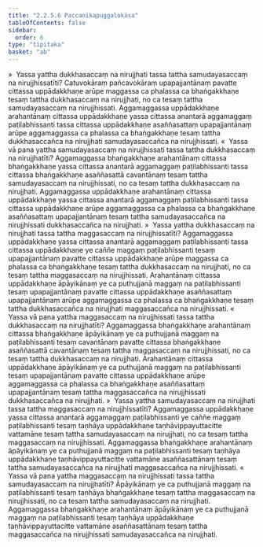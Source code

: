 ```yaml
---
title: "2.2.5.6 Paccanīkapuggalokāsa"
tableOfContents: false
sidebar:
  order: 6
type: "tipitaka"
basket: "ab"
---
```



<DynamicBreadcrumb />

<Division number="124">

<Paragraph number="631">
»  Yassa yattha dukkhasaccaṃ na nirujjhati tassa tattha samudayasaccaṃ na nirujjhissatīti?
</Paragraph>

<Paragraph number="632">
Catuvokāraṃ pañcavokāraṃ upapajjantānaṃ pavatte cittassa uppādakkhaṇe arūpe maggassa ca phalassa ca bhaṅgakkhaṇe tesaṃ tattha dukkhasaccaṃ na nirujjhati, no ca tesaṃ tattha samudayasaccaṃ na nirujjhissati. Aggamaggassa uppādakkhaṇe arahantānaṃ cittassa uppādakkhaṇe yassa cittassa anantarā aggamaggaṃ paṭilabhissanti tassa cittassa uppādakkhaṇe asaññasattaṃ upapajjantānaṃ arūpe aggamaggassa ca phalassa ca bhaṅgakkhaṇe tesaṃ tattha dukkhasaccañca na nirujjhati samudayasaccañca na nirujjhissati.
</Paragraph>

<Paragraph number="633">
«  Yassa vā pana yattha samudayasaccaṃ na nirujjhissati tassa tattha dukkhasaccaṃ na nirujjhatīti?
</Paragraph>

<Paragraph number="634">
Aggamaggassa bhaṅgakkhaṇe arahantānaṃ cittassa bhaṅgakkhaṇe yassa cittassa anantarā aggamaggaṃ paṭilabhissanti tassa cittassa bhaṅgakkhaṇe asaññasattā cavantānaṃ tesaṃ tattha samudayasaccaṃ na nirujjhissati, no ca tesaṃ tattha dukkhasaccaṃ na nirujjhati. Aggamaggassa uppādakkhaṇe arahantānaṃ cittassa uppādakkhaṇe yassa cittassa anantarā aggamaggaṃ paṭilabhissanti tassa cittassa uppādakkhaṇe arūpe aggamaggassa ca phalassa ca bhaṅgakkhaṇe asaññasattaṃ upapajjantānaṃ tesaṃ tattha samudayasaccañca na nirujjhissati dukkhasaccañca na nirujjhati.
</Paragraph>

<Paragraph number="635">
»  Yassa yattha dukkhasaccaṃ na nirujjhati tassa tattha maggasaccaṃ na nirujjhissatīti?
</Paragraph>

<Paragraph number="636">
Aggamaggassa uppādakkhaṇe yassa cittassa anantarā aggamaggaṃ paṭilabhissanti tassa cittassa uppādakkhaṇe ye caññe maggaṃ paṭilabhissanti tesaṃ upapajjantānaṃ pavatte cittassa uppādakkhaṇe arūpe maggassa ca phalassa ca bhaṅgakkhaṇe tesaṃ tattha dukkhasaccaṃ na nirujjhati, no ca tesaṃ tattha maggasaccaṃ na nirujjhissati. Arahantānaṃ cittassa uppādakkhaṇe āpāyikānaṃ ye ca puthujjanā maggaṃ na paṭilabhissanti tesaṃ upapajjantānaṃ pavatte cittassa uppādakkhaṇe asaññasattaṃ upapajjantānaṃ arūpe aggamaggassa ca phalassa ca bhaṅgakkhaṇe tesaṃ tattha dukkhasaccañca na nirujjhati maggasaccañca na nirujjhissati.
</Paragraph>

<Paragraph number="637">
«  Yassa vā pana yattha maggasaccaṃ na nirujjhissati tassa tattha dukkhasaccaṃ na nirujjhatīti?
</Paragraph>

<Paragraph number="638">
Aggamaggassa bhaṅgakkhaṇe arahantānaṃ cittassa bhaṅgakkhaṇe āpāyikānaṃ ye ca puthujjanā maggaṃ na paṭilabhissanti tesaṃ cavantānaṃ pavatte cittassa bhaṅgakkhaṇe asaññasattā cavantānaṃ tesaṃ tattha maggasaccaṃ na nirujjhissati, no ca tesaṃ tattha dukkhasaccaṃ na nirujjhati. Arahantānaṃ cittassa uppādakkhaṇe āpāyikānaṃ ye ca puthujjanā maggaṃ na paṭilabhissanti tesaṃ upapajjantānaṃ pavatte cittassa uppādakkhaṇe arūpe aggamaggassa ca phalassa ca bhaṅgakkhaṇe asaññasattaṃ upapajjantānaṃ tesaṃ tattha maggasaccañca na nirujjhissati dukkhasaccañca na nirujjhati.
</Paragraph>

</Division>
<Division number="125">

<Paragraph number="639">
»  Yassa yattha samudayasaccaṃ na nirujjhati tassa tattha maggasaccaṃ na nirujjhissatīti?
</Paragraph>

<Paragraph number="640">
Aggamaggassa uppādakkhaṇe yassa cittassa anantarā aggamaggaṃ paṭilabhissanti ye caññe maggaṃ paṭilabhissanti tesaṃ taṇhāya uppādakkhaṇe taṇhāvippayuttacitte vattamāne tesaṃ tattha samudayasaccaṃ na nirujjhati, no ca tesaṃ tattha maggasaccaṃ na nirujjhissati. Aggamaggassa bhaṅgakkhaṇe arahantānaṃ āpāyikānaṃ ye ca puthujjanā maggaṃ na paṭilabhissanti tesaṃ taṇhāya uppādakkhaṇe taṇhāvippayuttacitte vattamāne asaññasattānaṃ tesaṃ tattha samudayasaccañca na nirujjhati maggasaccañca na nirujjhissati.
</Paragraph>

<Paragraph number="641">
«  Yassa vā pana yattha maggasaccaṃ na nirujjhissati tassa tattha samudayasaccaṃ na nirujjhatīti?
</Paragraph>

<Paragraph number="642">
Āpāyikānaṃ ye ca puthujjanā maggaṃ na paṭilabhissanti tesaṃ taṇhāya bhaṅgakkhaṇe tesaṃ tattha maggasaccaṃ na nirujjhissati, no ca tesaṃ tattha samudayasaccaṃ na nirujjhati. Aggamaggassa bhaṅgakkhaṇe arahantānaṃ āpāyikānaṃ ye ca puthujjanā maggaṃ na paṭilabhissanti tesaṃ taṇhāya uppādakkhaṇe taṇhāvippayuttacitte vattamāne asaññasattānaṃ tesaṃ tattha maggasaccañca na nirujjhissati samudayasaccañca na nirujjhati.
</Paragraph>
</Division>